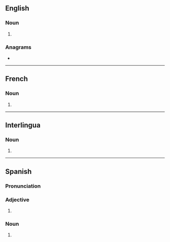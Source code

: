 ==English==

===Noun===
{{head|en|noun form}}

# {{plural of|en|maestro}}

===Anagrams===
* {{anagrams|en|a=aemorsst|Masorets|masorets|massoret|seastorm}}

----

==French==

===Noun===
{{head|fr|noun plural form|g=m}}

# {{plural of|fr|maestro}}

----

==Interlingua==

===Noun===
{{head|ia|noun form}}

# {{plural of|ia|maestro}}

----

==Spanish==

===Pronunciation===
{{es-IPA}}

===Adjective===
{{head|es|adjective form}}

# {{adj form of|es|maestro||m|p}}

===Noun===
{{head|es|noun plural form|g=m-p}}

# {{masculine plural of|es|maestro}}